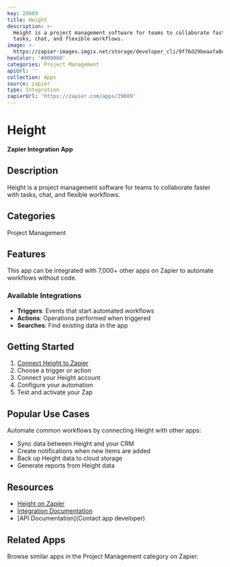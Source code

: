 ```yaml
---
key: 29089
title: Height
description: >-
  Height is a project management software for teams to collaborate faster with
  tasks, chat, and flexible workflows.
image: >-
  https://zapier-images.imgix.net/storage/developer_cli/9f76d29beaafa0ce35c5309f75765e00.png?auto=format%2Ccompress&ixlib=python-3.0.0&q=50
hexColor: '#000000'
categories: Project Management
apiUrl: ''
collection: Apps
source: zapier
type: Integration
zapierUrl: 'https://zapier.com/apps/29089'
---
```

# Height

**Zapier Integration App**

## Description

Height is a project management software for teams to collaborate faster with tasks, chat, and flexible workflows.

## Categories

Project Management

## Features

This app can be integrated with 7,000+ other apps on Zapier to automate workflows without code.

### Available Integrations

- **Triggers**: Events that start automated workflows
- **Actions**: Operations performed when triggered
- **Searches**: Find existing data in the app

## Getting Started

1. [Connect Height to Zapier](https://zapier.com/apps/29089)
2. Choose a trigger or action
3. Connect your Height account
4. Configure your automation
5. Test and activate your Zap

## Popular Use Cases

Automate common workflows by connecting Height with other apps:

- Sync data between Height and your CRM
- Create notifications when new items are added
- Back up Height data to cloud storage
- Generate reports from Height data

## Resources

- [Height on Zapier](https://zapier.com/apps/29089)
- [Integration Documentation](https://zapier.com/apps/29089/integrations)
- [API Documentation](Contact app developer)

## Related Apps

Browse similar apps in the Project Management category on Zapier.

